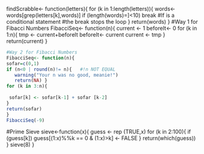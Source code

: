 findScrabble<- function(letters){
for (k in 1:length(letters)){
words<-words[grep(letters[k],words)]
if (length(words)=]<10) break 
#If is a conditional statement
#the break stops the loop 
}
return(words)
}
#Way 1 for Fibacci Numbers
FibacciSeq<- function(n){
 current <- 1
 beforeIt<- 0
 for (k in 1:n){
 tmp <- current+beforeIt
 beforeIt<- current
 current <- tmp
 }
 return(current)
 }

```r
#Way 2 for Fibacci Numbers
FibacciSeq<- function(n){
sofar=c(0,1)
if (n<0 | round(n)!= n){   #!n NOT EQUAL
   warning("Your n was no good, meanie!") 
   return(NA) }
for (k in 3:n){
  
 sofar[k] <- sofar[k-1] + sofar [k-2]
}
return(sofar)
}
FibacciSeq(-9)
```

#Prime Sieve
sieve<-function(x){
guess <- rep (TRUE,x)
for (k in 2:100){
if (guess[k])
guess[(1:x)%%k == 0 & (1:x)>k] <- FALSE
}
return(which(guess))
}
sieve(8)
}